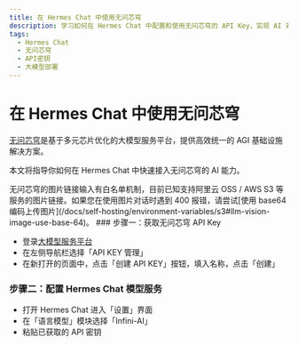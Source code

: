 ```yaml
---
title: 在 Hermes Chat 中使用无问芯穹
description: 学习如何在 Hermes Chat 中配置和使用无问芯穹的 API Key，实现 AI 对话交互。
tags:
  - Hermes Chat
  - 无问芯穹
  - API密钥
  - 大模型部署
---
```


# 在 Hermes Chat 中使用无问芯穹

[无问芯穹](https://cloud.infini-ai.com/)是基于多元芯片优化的大模型服务平台，提供高效统一的 AGI 基础设施解决方案。

本文将指导你如何在 Hermes Chat 中快速接入无问芯穹的 AI 能力。

<Callout type="info">
  无问芯穹的图片链接输入有白名单机制，目前已知支持阿里云 OSS / AWS S3
  等服务的图片链接。如果您在使用图片对话时遇到 400 报错，请尝试[使用 base64
  编码上传图片](/docs/self-hosting/environment-variables/s3#llm-vision-image-use-base-64)。
</Callout>

<Steps>
  ### 步骤一：获取无问芯穹 API Key

  - 登录[大模型服务平台](https://cloud.infini-ai.com/genstudio/model)
  - 在左侧导航栏选择「API KEY 管理」
  - 在新打开的页面中，点击「创建 API KEY」按钮，填入名称，点击「创建」

  ### 步骤二：配置 Hermes Chat 模型服务

  - 打开 Hermes Chat 进入「设置」界面
  - 在「语言模型」模块选择「Infini-AI」
  - 粘贴已获取的 API 密钥
</Steps>
